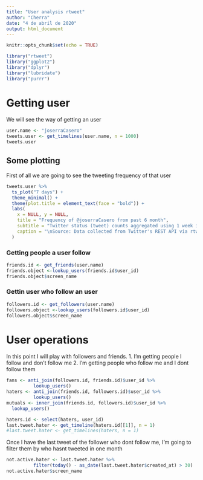 ```yaml
---
title: "User analysis rtweet"
author: "Cherra"
date: "4 de abril de 2020"
output: html_document
---
```


```r
knitr::opts_chunk$set(echo = TRUE)
```

```r
library("rtweet")
library("ggplot2")
library("dplyr")
library("lubridate")
library("purrr")
```

# Getting user

We will see the way of getting an user
```r
user.name <- "joserraCasero"
tweets.user <- get_timelines(user.name, n = 1000)
tweets.user
```

## Some plotting

First of all we are going to see the tweeting frequency of that user


```r
tweets.user %>%
  ts_plot("7 days") +
  theme_minimal() +
  theme(plot.title = element_text(face = "bold")) +
  labs(
    x = NULL, y = NULL,
    title = "Frequency of @joserraCasero from past 6 month",
    subtitle = "Twitter status (tweet) counts aggregated using 1 week intervals",
    caption = "\nSource: Data collected from Twitter's REST API via rtweet"
  )
```
### Getting people a user follow

```r
friends.id <- get_friends(user.name)
friends.object <-lookup_users(friends.id$user_id)
friends.object$screen_name
```

### Gettin user who follow an user

```r
followers.id <- get_followers(user.name)
followers.object <-lookup_users(followers.id$user_id)
followers.object$screen_name
```

# User operations

In this point I will play with followers and friends.
1. I'm getting people I follow and don't follow me
2. I'm getting people who follow me and I dont follow them


```r
fans <- anti_join(followers.id, friends.id)$user_id %>%
          lookup_users()
haters <- anti_join(friends.id, followers.id)$user_id %>%
          lookup_users()
mutuals <- inner_join(friends.id, followers.id)$user_id %>%
  lookup_users()


```



```r
haters.id <- select(haters, user_id)
last.tweet.hater <- get_timeline(haters.id[[1]], n = 1)
#last.tweet.hater <- get_timelines(haters, n = 1)
```

Once I have the last tweet of the follower who dont follow me, I'm going to filter them by who hasnt tweeted in one month


```r
not.active.hater <- last.tweet.hater %>%
          filter(today() - as_date(last.tweet.hater$created_at) > 30)
not.active.hater$screen_name
```

